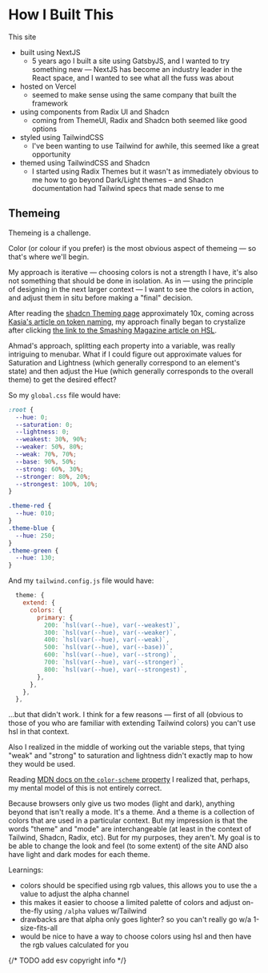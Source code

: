 # How I Built This

This site

- built using NextJS
  - 5 years ago I built a site using GatsbyJS, and I wanted to try something new — NextJS has become an industry leader in the React space, and I wanted to see what all the fuss was about
- hosted on Vercel
  - seemed to make sense using the same company that built the framework
- using components from Radix UI and Shadcn
  - coming from ThemeUI, Radix and Shadcn both seemed like good options
- styled using TailwindCSS
  - I've been wanting to use Tailwind for awhile, this seemed like a great opportunity
- themed using TailwindCSS and Shadcn
  - I started using Radix Themes but it wasn't as immediately obvious to me how to go beyond Dark/Light themes – and Shadcn documentation had Tailwind specs that made sense to me

## Themeing

Themeing is a challenge.

Color (or colour if you prefer) is the most obvious aspect of themeing — so that's where we'll begin.

My approach is iterative — choosing colors is not a strength I have, it's also not something that should be done in isolation. As in — using the principle of designing in the next larger context — I want to see the colors in action, and adjust them in situ before making a "final" decision.

After reading the [shadcn Theming page](https://ui.shadcn.com/docs/theming) approximately 10x, coming across [Kasia's article on token naming](https://hybridheroes.de/blog/2023-11-24-colour-tokens-uidesign/), my approach finally began to crystalize after clicking [the link to the Smashing Magazine article on HSL](https://www.smashingmagazine.com/2021/07/hsl-colors-css/).

Ahmad's approach, splitting each property into a variable, was really intriguing to menubar. What if I could figure out approximate values for Saturation and Lightness (which generally correspond to an element's state) and then adjust the Hue (which generally corresponds to the overall theme) to get the desired effect?

So my `global.css` file would have:

```css
:root {
  --hue: 0;
  --saturation: 0;
  --lightness: 0;
  --weakest: 30%, 90%;
  --weaker: 50%, 80%;
  --weak: 70%, 70%;
  --base: 90%, 50%;
  --strong: 60%, 30%;
  --stronger: 80%, 20%;
  --strongest: 100%, 10%;
}

.theme-red {
  --hue: 010;
}
.theme-blue {
  --hue: 250;
}
.theme-green {
  --hue: 130;
}
```

And my `tailwind.config.js` file would have:

```js
  theme: {
    extend: {
      colors: {
        primary: {
          200: `hsl(var(--hue), var(--weakest)`,
          300: `hsl(var(--hue), var(--weaker)`,
          400: `hsl(var(--hue), var(--weak)`,
          500: `hsl(var(--hue), var(--base))`,
          600: `hsl(var(--hue), var(--strong)`,
          700: `hsl(var(--hue), var(--stronger)`,
          800: `hsl(var(--hue), var(--strongest)`,
        },
      },
    },
  },
```

...but that didn't work. I think for a few reasons — first of all (obvious to those of you who are familiar with extending Tailwind colors) you can't use hsl in that context.

Also I realized in the middle of working out the variable steps, that tying "weak" and "strong" to saturation and lightness didn't exactly map to how they would be used. 

Reading [MDN docs on the `color-scheme` property](https://developer.mozilla.org/en-US/docs/Web/CSS/color-scheme) I realized that, perhaps, my mental model of this is not entirely correct.

Because browsers only give us two modes (light and dark), anything beyond that isn't really a mode. It's a theme. And a theme is a collection of colors that are used in a particular context. But my impression is that the words "theme" and "mode" are interchangeable (at least in the context of Tailwind, Shadcn, Radix, etc). But for my purposes, they aren't. My goal is to be able to change the look and feel (to some extent) of the site AND also have light and dark modes for each theme.

Learnings:

- colors should be specified using rgb values, this allows you to use the `a` value to adjust the alpha channel
- this makes it easier to choose a limited palette of colors and adjust on-the-fly using `/alpha` values w/Tailwind
- drawbacks are that alpha only goes lighter? so you can't really go w/a 1-size-fits-all
- would be nice to have a way to choose colors using hsl and then have the rgb values calculated for you


{/* TODO add esv copyright info */}